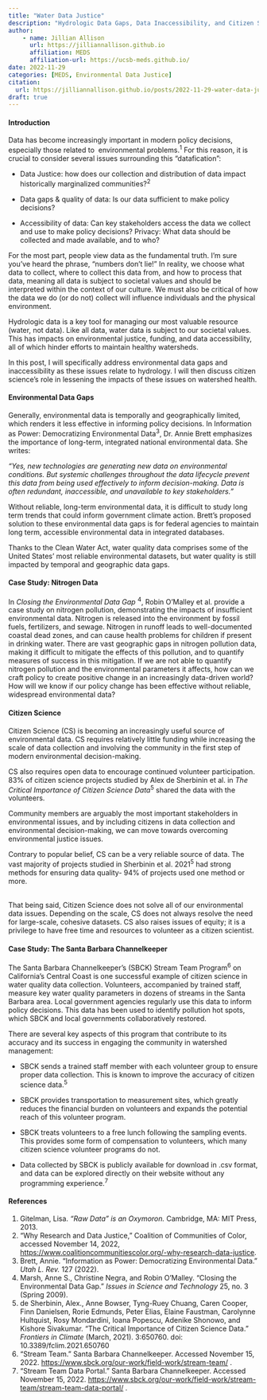 ```yaml
---
title: "Water Data Justice" 
description: "Hydrologic Data Gaps, Data Inaccessibility, and Citizen Science" 
author: 
    - name: Jillian Allison
      url: https://jilliannallison.github.io
      affiliation: MEDS
      affiliation-url: https://ucsb-meds.github.io/
date: 2022-11-29
categories: [MEDS, Environmental Data Justice]
citation: 
  url: https://jilliannallison.github.io/posts/2022-11-29-water-data-justice
draft: true
---
```


#### Introduction

Data has become increasingly important in modern policy decisions, especially those related to  environmental problems.^1^ For this reason, it is crucial to consider several issues surrounding this "datafication":

-   Data Justice: how does our collection and distribution of data impact historically marginalized communities?^2^

-   Data gaps & quality of data: Is our data sufficient to make policy decisions?

-   Accessibility of data: Can key stakeholders access the data we collect and use to make policy decisions? Privacy: What data should be collected and made available, and to who? 

For the most part, people view data as the fundamental truth. I'm sure you've heard the phrase, "numbers don't lie!" In reality, we choose what data to collect, where to collect this data from, and how to process that data, meaning all data is subject to societal values and should be interpreted within the context of our culture. We must also be critical of how the data we do (or do not) collect will influence individuals and the physical environment. 

Hydrologic data is a key tool for managing our most valuable resource (water, not data). Like all data, water data is subject to our societal values. This has impacts on environmental justice, funding, and data accessibility, all of which hinder efforts to maintain healthy watersheds. 

In this post, I will specifically address environmental data gaps and inaccessibility as these issues relate to hydrology. I will then discuss citizen science's role in lessening the impacts of these issues on watershed health.

#### Environmental Data Gaps

Generally, environmental data is temporally and geographically limited, which renders it less effective in informing policy decisions. In Information as Power: Democratizing Environmental Data^3^, Dr. Annie Brett emphasizes the importance of long-term, integrated national environmental data. She writes:

*"Yes, new technologies are generating new data on environmental conditions. But systemic challenges throughout the data lifecycle prevent this data from being used effectively to inform decision-making. Data is often redundant, inaccessible, and unavailable to key stakeholders."*\

Without reliable, long-term environmental data, it is difficult to study long term trends that could inform government climate action. Brett's proposed solution to these environmental data gaps is for federal agencies to maintain long term, accessible environmental data in integrated databases. 

Thanks to the Clean Water Act, water quality data comprises some of the United States' most reliable environmental datasets, but water quality is still impacted by temporal and geographic data gaps. 

#### Case Study: Nitrogen Data 

In *Closing the Environmental Data Gap* ^4^, Robin O'Malley et al. provide a case study on nitrogen pollution, demonstrating the impacts of insufficient environmental data. Nitrogen is released into the environment by fossil fuels, fertilizers, and sewage. Nitrogen in runoff leads to well-documented coastal dead zones, and can cause health problems for children if present in drinking water. There are vast geographic gaps in nitrogen pollution data, making it difficult to mitigate the effects of this pollution, and to quantify measures of success in this mitigation. If we are not able to quantify nitrogen pollution and the environmental parameters it affects, how can we craft policy to create positive change in an increasingly data-driven world? How will we know if our policy change has been effective without reliable, widespread environmental data? 

#### Citizen Science

Citizen Science (CS) is becoming an increasingly useful source of environmental data. CS requires relatively little funding while increasing the scale of data collection and involving the community in the first step of modern environmental decision-making. 

CS also requires open data to encourage continued volunteer participation. 83% of citizen science projects studied by Alex de Sherbinin et al. in *The Critical Importance of Citizen Science Data*^5^ shared the data with the volunteers. 

Community members are arguably the most important stakeholders in environmental issues, and by including citizens in data collection and environmental decision-making, we can move towards overcoming environmental justice issues. 

Contrary to popular belief, CS can be a very reliable source of data. The vast majority of projects studied in Sherbinin et al. 2021^5^ had strong methods for ensuring data quality- 94% of projects used one method or more. 

\
That being said, Citizen Science does not solve all of our environmental data issues. Depending on the scale, CS does not always resolve the need for large-scale, cohesive datasets. CS also raises issues of equity; it is a privilege to have free time and resources to volunteer as a citizen scientist. 

#### Case Study: The Santa Barbara Channelkeeper 

The Santa Barbara Channelkeeper's (SBCK) Stream Team Program^6^ on California's Central Coast is one successful example of citizen science in water quality data collection. Volunteers, accompanied by trained staff, measure key water quality parameters in dozens of streams in the Santa Barbara area. Local government agencies regularly use this data to inform policy decisions. This data has been used to identify pollution hot spots, which SBCK and local governments collaboratively restored. 

There are several key aspects of this program that contribute to its accuracy and its success in engaging the community in watershed management:

-   SBCK sends a trained staff member with each volunteer group to ensure proper data collection. This is known to improve the accuracy of citizen science data.^5^

-   SBCK provides transportation to measurement sites, which greatly reduces the financial burden on volunteers and expands the potential reach of this volunteer program. 

-   SBCK treats volunteers to a free lunch following the sampling events. This provides some form of compensation to volunteers, which many citizen science volunteer programs do not. 

-   Data collected by SBCK is publicly available for download in .csv format, and data can be explored directly on their website without any programming experience.^7^

#### References

1.  Gitelman, Lisa. *"Raw Data" is an Oxymoron.* Cambridge, MA: MIT Press, 2013. 
2.  "Why Research and Data Justice," Coalition of Communities of Color, accessed November 14, 2022, <https://www.coalitioncommunitiescolor.org/-why-research-data-justice>.
3.  Brett, Annie. "Information as Power: Democratizing Environmental Data." *Utah L. Rev.* 127 (2022). 
4.  Marsh, Anne S., Christine Negra, and Robin O'Malley. "Closing the Environmental Data Gap." *Issues in Science and Technology* 25, no. 3 (Spring 2009).
5.  de Sherbinin, Alex., Anne Bowser, Tyng-Ruey Chuang, Caren Cooper, Finn Danielsen, Rorie Edmunds, Peter Elias, Elaine Faustman, Carolynne Hultquist, Rosy Mondardini, Ioana Popescu, Adenike Shonowo, and Kishore Sivakumar. "The Critical Importance of Citizen Science Data." *Frontiers in Climate* (March, 2021). 3:650760. doi: 10.3389/fclim.2021.650760
6.  "Stream Team." Santa Barbara Channelkeeper. Accessed November 15, 2022. <https://www.sbck.org/our-work/field-work/stream-team/> . 
7.  "Stream Team Data Portal." Santa Barbara Channelkeeper. Accessed November 15, 2022. <https://www.sbck.org/our-work/field-work/stream-team/stream-team-data-portal/> .\
    \
    \
    \

\
\
